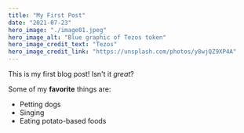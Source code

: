 ```yaml
---
title: "My First Post"
date: "2021-07-23"
hero_image: "./image01.jpeg"
hero_image_alt: "Blue graphic of Tezos token"
hero_image_credit_text: "Tezos"
hero_image_credit_link: "https://unsplash.com/photos/y8wjQZ9XP4A"
---
```


This is my first blog post! Isn't it _great_?

Some of my **favorite** things are:

- Petting dogs
- Singing
- Eating potato-based foods
